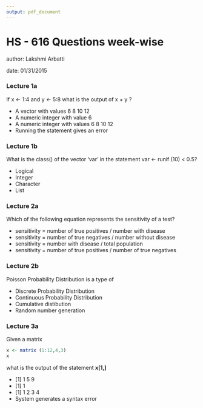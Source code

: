 ```yaml
---
output: pdf_document
---
```

HS - 616 Questions week-wise
================================================================
author: Lakshmi Arbatti

date: 01/31/2015



### Lecture 1a  


If x <- 1:4 and y <- 5:8 what is the output of x + y ?

* A vector with values 6 8 10 12
* A numeric integer with value 6
* A numeric integer with values 6 8 10 12
* Running the statement gives an error


### Lecture 1b  

What is the class() of the vector 'var' in the statement var <- runif (10) < 0.5?

* Logical
* Integer
* Character
* List


### Lecture 2a  

Which of the following equation represents the sensitivity of a test?

* sensitivity = number of true positives / number with disease
* sensitivity = number of true negatives / number without disease
* sensitivity = number with disease / total population
* sensitivity = number of true positives / number of true negatives


### Lecture 2b  

Poisson Probability Distribution is a type of 

* Discrete Probability Distribution
* Continuous Probability Distribution
* Cumulative distibution
* Random number generation

### Lecture 3a  

Given a matrix

```r

x <- matrix (1:12,4,3)
x
```

what is the output of the statement __x[1,]__

* [1] 1 5 9
* [1] 1
* [1] 1 2 3 4
* System generates a syntax error


